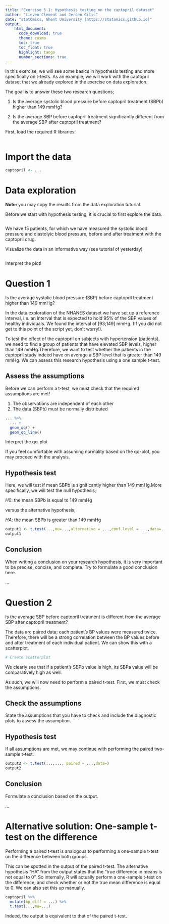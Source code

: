 ```yaml
---
title: "Exercise 5.1: Hypothesis testing on the captopril dataset"   
author: "Lieven Clement and Jeroen Gilis"
date: "statOmics, Ghent University (https://statomics.github.io)"  
output:
    html_document:
      code_download: true    
      theme: cosmo
      toc: true
      toc_float: true
      highlight: tango
      number_sections: true
---
```


In this exercise, we will see some basics in hypothesis testing and more 
specifically on t-tests. As an example, we will work with the
captopril dataset that we already explored in the exercise on data exploration.

The goal is to answer these two research questions;

1. Is the average systolic blood pressure
before captopril treatment (SBPb) higher than 149 mmHg?

2. Is the average SBP before captopril treatment 
significantly different from the average SBP after
captopril treatment?

First, load the required R libraries:

```r

```

# Import the data

```r
captopril <- ...
```

# Data exploration

**Note:** you may copy the results from the data exploration tutorial.

Before we start with hypothesis testing, it is crucial to first explore the data. 

```r

```

We have 15 patients, for which we have measured the systolic 
blood pressure and diastolyic blood pressure, before and after
treatment with the captopril drug.

Visualize the data in an informative way (see tutorial of yesterday)

```r

```

Interpret the plot!

# Question 1

Is the average systolic blood pressure (SBP)
before captopril treatment higher than 149 mmHg?

In the data exploration of the NHANES dataset we have set up a reference
interval, i.e. an interval that is expected to hold 95% of
the SBP values of healthy individuals. We found the interval
of [93;149] mmHg. (If you did not get to this point of the script
yet, don't worry!).

To test the effect of the captopril on subjects with hypertension
(patients), we need to find a group of patients that have
elevated SBP levels, higher than 149 mmHg.Therefore, we want
to test whether the patients in the captopril study indeed have on average a SBP level
that is greater than 149 mmHg. 
We can assess this research hypothesis using a one sample t-test.

## Assess the assumptions

Before we can perform a t-test, we must check that the required
assumptions are met!

1. The observations are independent of each other
2. The data (SBPb) must be normally distributed


```r
... %>%
  ... +
  geom_qq() +
  geom_qq_line()
```

Interpret the qq-plot

If you feel comfortable with assuming normality based on the qq-plot,
you may proceed with the analysis. 

## Hypothesis test

Here, we will test if mean SBPb is significantly higher than 149 mmHg.More 
specifically, we will test the null hypothesis;

$H0:$ the mean SBPb is equal to 149 mmHg

versus the alternative hypothesis;

$HA:$ the mean SBPb is greater than 149 mmHg

```r
output1 <- t.test(...,mu=...,alternative = ...,conf.level = ...,data=...)
output1
```

## Conclusion

When writing a conclusion on your research hypothesis, it is very important to 
be precise, concise, and complete. Try to formulate a good conclusion here.

...

# Question 2

Is the average SBP before captopril treatment is different from the 
average SBP after captopril treatment?

The data are paired data; each patient's BP values were measured twice. 
Therefore, there will be a strong correlation between the BP values before and
after treatment of each individual patient. We can show this
with a scatterplot.

```r
# Create scatterplot
```

We clearly see that if a patient's SBPb value is high, its
SBPa value will be comparatively high as well. 

As such, we will now need to perform a paired t-test. First, we must 
check the assumptions.

## Check the assumptions

State the assumptions that you have to check and include the diagnostic plots to assess the assumption. 

## Hypothesis test

If all assumptions are met, we may continue with
performing the paired two-sample t-test.

```r
output2 <- t.test(...,..., paired = ...,data=)
output2
```

## Conclusion

Formulate a conclusion based on the output.

...

# Alternative solution: One-sample t-test on the difference

Performing a paired t-test is analogous to performing a one-sample 
t-test on the difference between both groups.

This can be spotted in the output of the paired 
t-test. The alternative hypothesis "HA" from the output states that 
the "true difference in means is not equal to 0". So internally,
R will actually perform a one-sample t-test on the difference, and
check whether or not the true mean difference is equal to 0.
We can also set this up manually.

```r
captopril %>%
  mutate(bp_diff = ...) %>%
  t.test(...,mu=...)
```

Indeed, the output is equivalent to that of the paired t-test.











































